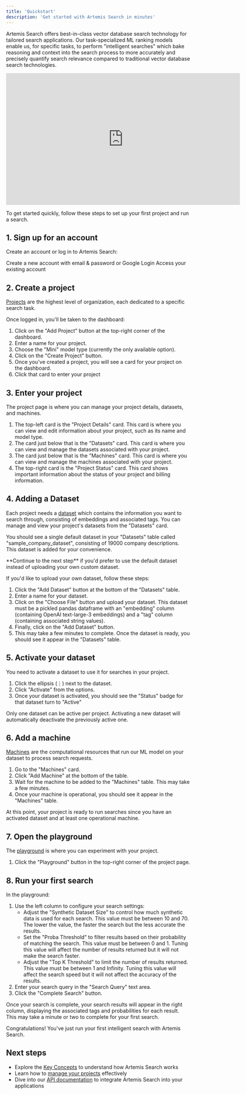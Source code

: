 ```yaml
---
title: 'Quickstart'
description: 'Get started with Artemis Search in minutes'
---
```


Artemis Search offers best-in-class vector database search technology for tailored search applications. Our task-specialized ML ranking models enable us, for specific tasks, to perform "intelligent searches" which bake reasoning and context into the search process to more accurately and precisely quantify search relevance compared to traditional vector database search technologies.


<iframe src="https://www.loom.com/embed/936ad3f6f8894f4a80e885a63bd59e56?sid=59eb210f-5dfb-4496-81cb-fcbaca62e444" width="640" height="360" frameborder="0" webkitallowfullscreen mozallowfullscreen allowfullscreen></iframe>

<Note>To get started quickly, follow these steps to set up your first project and run a search.</Note>

## 1. Sign up for an account

Create an account or log in to Artemis Search:

<CardGroup cols={2}>
    <Card title="Sign Up" icon="user-plus" href="https://app.search-artemis.com/signup">
        Create a new account with email & password or Google Login
    </Card>
    <Card title="Log In" icon="right-to-bracket" href="https://app.search-artemis.com/login">
        Access your existing account
    </Card>
</CardGroup>

## 2. Create a project

[Projects](/projects/understanding-projects) are the highest level of organization, each dedicated to a specific search task.

Once logged in, you'll be taken to the dashboard:

1. Click on the "Add Project" button at the top-right corner of the dashboard.
2. Enter a name for your project.
3. Choose the "Mini" model type (currently the only available option).
4. Click on the "Create Project" button.
5. Once you've created a project, you will see a card for your project on the dashboard.
6. Click that card to enter your project

## 3. Enter your project
The project page is where you can manage your project details, datasets, and machines. 
1. The top-left card is the "Project Details" card. This card is where you can view and edit information about your project, such as its name and model type.
2. The card just below that is the "Datasets" card. This card is where you can view and manage the datasets associated with your project.
3. The card just below that is the "Machines" card. This card is where you can view and manage the machines associated with your project.
4. The top-right card is the "Project Status" card. This card shows important information about the status of your project and billing information.

## 4. Adding a Dataset

Each project needs a [dataset](/datasets/understanding-datasets) which contains the information you want to search through, consisting of embeddings and associated tags. 
You can manage and view your project's datasets from the "Datasets" card.

You should see a single default dataset in your "Datasets" table called "sample_company_dataset", consisting of 19000 company descriptions. This dataset is added for your convenience.

<Tip>
    **Continue to the next step** if you'd prefer to use the default dataset instead of uploading your own custom dataset.
</Tip>



If you'd like to upload your own dataset, follow these steps:

1. Click the "Add Dataset" button at the bottom of the "Datasets" table.
2. Enter a name for your dataset.
3. Click on the "Choose File" button and upload your dataset. This dataset must be a pickled pandas dataframe with an "embedding" column (containing OpenAI text-large-3 embeddings) and a "tag" column (containing associated string values).
4. Finally, click on the "Add Dataset" button.
5. This may take a few minutes to complete. Once the dataset is ready, you should see it appear in the "Datasets" table.




## 5. Activate your dataset

You need to activate a dataset to use it for searches in your project.

1. Click the ellipsis (⋮) next to the dataset.
2. Click "Activate" from the options.
3. Once your dataset is activated, you should see the "Status" badge for that dataset turn to "Active"

<Note>
    Only one dataset can be active per project. Activating a new dataset will automatically deactivate the previously active one.
</Note>

## 6. Add a machine

[Machines](/machines/understanding-machines) are the computational resources that run our ML model on your dataset to process search requests.

1. Go to the "Machines" card.
2. Click "Add Machine" at the bottom of the table.
3. Wait for the machine to be added to the "Machines" table. This may take a few minutes.
4. Once your machine is operational, you should see it appear in the "Machines" table.

<Tip>
    At this point, your project is ready to run searches since you have an activated dataset and at least one operational machine.
</Tip>

## 7. Open the playground

The [playground](/playground/using-the-playground) is where you can experiment with your project.

1. Click the "Playground" button in the top-right corner of the project page.

## 8. Run your first search

In the playground:

1. Use the left column to configure your search settings:
    - Adjust the "Synthetic Dataset Size" to control how much synthetic data is used for each search. This value must be between 10 and 70. The lower the value, the faster the search but the less accurate the results.
    - Set the "Proba Threshold" to filter results based on their probability of matching the search. This value must be between 0 and 1. Tuning this value will affect the number of results returned but it will not make the search faster.
    - Adjust the "Top K Threshold" to limit the number of results returned. This value must be between 1 and Infinity. Tuning this value will affect the search speed but it will not affect the accuracy of the results.
2. Enter your search query in the "Search Query" text area.
3. Click the "Complete Search" button.

Once your search is complete, your search results will appear in the right column, displaying the associated tags and probabilities for each result. This may take a minute or two to complete for your first search.

<Check>Congratulations! You've just run your first intelligent search with Artemis Search.</Check>

## Next steps

-   Explore the [Key Concepts](/get-started/key-concepts) to understand how Artemis Search works
-   Learn how to [manage your projects](/projects/manage-projects) effectively
-   Dive into our [API documentation](/api-reference) to integrate Artemis Search into your applications
